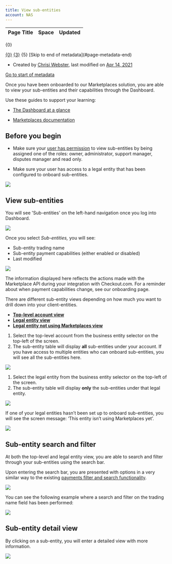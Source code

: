 ```yaml
---
title: View sub-entities
account: NAS
---
```


<table class="aui"> <thead> <tr class="header"> <th class="search-result-title">Page Title</th> <th class="search-result-space">Space</th> <th class="search-result-date">Updated</th> </tr> </thead> </table> <p class="search-result-count">{0}</p> <tr class="search-result"> <td class="search-result-title"><a href="{1}" class="content-type-{2}"><span>{0}</span></a></td> <td class="search-result-space"><a class="space" href="/display/{4}/" title="{3}">{3}</a></td> <td class="search-result-date"><span class="date" title="{6}">{5}</span></td> </tr> [Skip to end of metadata](#page-metadata-end)

*   Created by [Chrisi Webster](    /display/~chrisiwebster
    ), last modified on [Apr 14, 2021](/pages/diffpagesbyversion.action?pageId=20121537&selectedPageVersions=5&selectedPageVersions=6 "Show changes")

[Go to start of metadata](#page-metadata-start)

Once you have been onboarded to our Marketplaces solution, you are able to view your sub-entities and their capabilities through the Dashboard.

Use these guides to support your learning:

*   [The Dashboard at a glance](/display/x/The+Dashboard+at+a+glance)
    
*   [Marketplaces documentation](/display/AR/Marketplaces)
    

Before you begin
----------------

*   Make sure your [user has permission](/display/x/User+roles+and+management) to view sub-entities by being assigned one of the roles: owner, administrator, support manager, disputes manager and read only.
    
*   Make sure your user has access to a legal entity that has been configured to onboard sub-entities. 
    

  

![](/download/attachments/20121537/mk_user_permissions.png?version=1&modificationDate=1616417938903&api=v2)

View sub-entities
-----------------

You will see 'Sub-entities' on the left-hand navigation once you log into Dashboard.

![](/download/attachments/20121537/Screenshot%202021-04-08%20at%2015.49.19.png?version=1&modificationDate=1617893410275&api=v2)  

Once you select _Sub-entities,_ you will see: 

*   Sub-entity trading name
*   Sub-entity payment capabilities (either enabled or disabled)
*   Last modified 

![](/download/attachments/20121537/top-level.png?version=1&modificationDate=1617892936493&api=v2)

The information displayed here reflects the actions made with the Marketplace API during your integration with Checkout.com. For a reminder about when payment capabilities change, see our onboarding page.

There are different sub-entity views depending on how much you want to drill down into your client-entities.

*   [**Top-level account view**](#tabs-25d9356a-6ce8-45dc-b6c9-fbd9fa53e705-1)
*   [**Legal entity view**](#tabs-25d9356a-6ce8-45dc-b6c9-fbd9fa53e705-2)
*   [**Legal entity not using Marketplaces view**](#tabs-25d9356a-6ce8-45dc-b6c9-fbd9fa53e705-3)

1.  Select the top-level account from the business entity selector on the top-left of the screen.
2.  The sub-entity table will display **all** sub-entities under your account. If you have access to multiple entities who can onboard sub-entities, you will see all the sub-entities here.

![](/download/attachments/20121537/top-level.png?version=1&modificationDate=1617892936493&api=v2)

1.  Select the legal entity from the business entity selector on the top-left of the screen.
2.  The sub-entity table will display **only** the sub-entities under that legal entity.

![](/download/attachments/20121537/entity-level.png?version=1&modificationDate=1617892968014&api=v2)

If one of your legal entities hasn’t been set up to onboard sub-entities, you will see the screen message: ‘This entity isn’t using Marketplaces yet’.

![](/download/attachments/20121537/not-using.png?version=1&modificationDate=1617892987092&api=v2)

Sub-entity search and filter
----------------------------

At both the top-level and legal entity view, you are able to search and filter through your sub-entities using the search bar. 

Upon entering the search bar, you are presented with options in a very similar way to the existing [payments filter and search functionality](/display/x/Filter+payments).

![](/download/attachments/20121537/Screenshot%202021-04-08%20at%2015.38.34.png?version=1&modificationDate=1617893018282&api=v2)

You can see the following example where a search and filter on the trading name field has been performed:

![](/download/attachments/20121537/trading-name.png?version=1&modificationDate=1617893038907&api=v2)

Sub-entity detail view
----------------------

By clicking on a sub-entity, you will enter a detailed view with more information.

![](/download/attachments/20121537/detail-view.png?version=1&modificationDate=1617893057585&api=v2)

  
